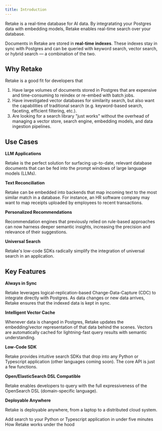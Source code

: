```yaml
---
title: Introduction
---
```


Retake is a real-time database for AI data. By integratating your Postgres data with embedding models,
Retake enables real-time search over your database.

Documents in Retake are stored in **real-time indexes**. These indexes stay in sync with Postgres and
can be queried with keyword search, vector search, or hybrid search — a combination of the two.

## Why Retake

Retake is a good fit for developers that

1. Have large volumes of documents stored in Postgres that are expensive and time-consuming to reindex or re-embed
   with batch jobs.
2. Have investigated vector databases for similarity search, but also want the capabilities of traditional search
   (e.g. keyword-based search, faceting, efficient filtering, etc.).
3. Are looking for a search library "just works" without the overhead of managing a vector store,
   search engine, embedding models, and data ingestion pipelines.

## Use Cases

**LLM Applications**

Retake is the perfect solution for surfacing up-to-date, relevant database documents that can be
fed into the prompt windows of large language models (LLMs).

**Text Reconciliation**

Retake can be embedded into backends that map incoming text to the most similar match in a database. For instance, an
HR software company may want to map receipts uploaded by employees to recent transactions.

**Personalized Recommendations**

Recommendation engines that previously relied on rule-based approaches can now harness deeper semantic insights,
increasing the precision and relevance of their suggestions.

**Universal Search**

Retake's low-code SDKs radically simplify the integration of universal search in an application.

## Key Features

**Always in Sync**

Retake leverages logical-replication-based Change-Data-Capture (CDC) to integrate directly with Postgres. As data changes or new data arrives,
Retake ensures that the indexed data is kept in sync.

**Intelligent Vector Cache**

Whenever data is changed in Postgres, Retake updates the embedding/vector representation of that data behind the scenes.
Vectors are automatically cached for lightning-fast query results with semantic understanding.

**Low-Code SDK**

Retake provides intuitive search SDKs that drop into any Python or Typescript application (other languages coming soon).
The core API is just a few functions.

**Open/ElasticSearch DSL Compatible**

Retake enables developers to query with the full expressiveness of the OpenSearch DSL (domain-specific language).

**Deployable Anywhere**

Retake is deployable anywhere, from a laptop to a distributed cloud system.

<CardGroup cols={2}>
  <Card title="Quick Start" icon="circle-play" href="/quickstart">
    Add search to your Python or Typescript application in under five minutes
  </Card>
  <Card title="Architecture" icon="circle-play" href="/architecture">
    How Retake works under the hood
  </Card>
</CardGroup>
